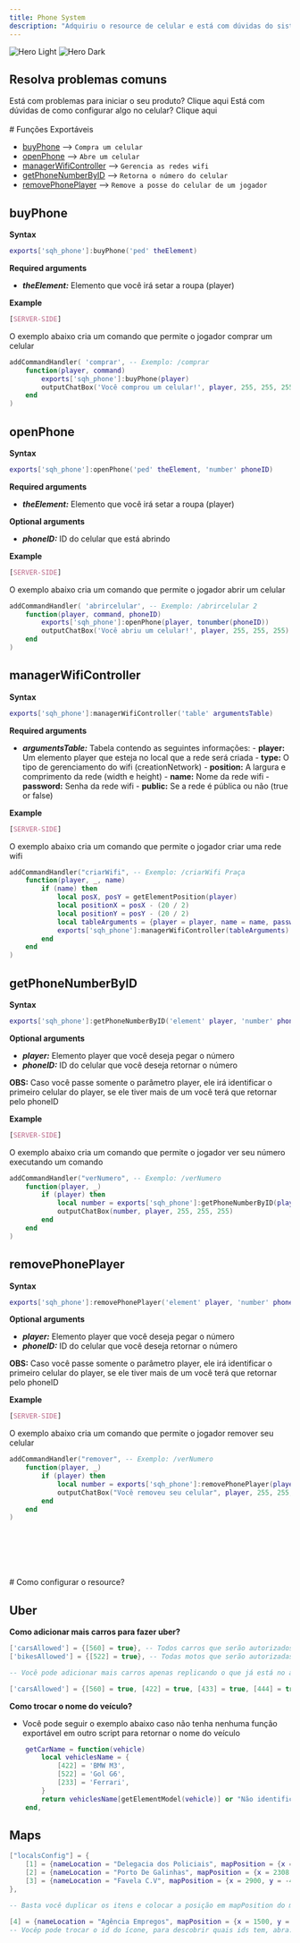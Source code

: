 ```yaml
---
title: Phone System
description: "Adquiriu o resource de celular e está com dúvidas do sistema? você está no lugar certo!"
---
```


<img
  className="block dark:hidden"
  src="/images/phone-system-banner.png"
  alt="Hero Light"
/>
<img
  className="hidden dark:block"
  src="/images/phone-system-banner.png"
  alt="Hero Dark"
/>

## Resolva problemas comuns

<CardGroup cols={2}>
  <Card
    title="Resource não inicia"
    icon="gear"
    href="/pt/start"
  >
   Está com problemas para iniciar o seu produto? Clique aqui
  </Card>
    <Card
    title="Configurar o resource"
    icon="gear"
    href="/pt/resources/phone-system#como-configurar-o-resource"
  >
   Está com dúvidas de como configurar algo no celular? Clique aqui
  </Card>
</CardGroup>


<br />
<br />
# Funções Exportáveis

- [buyPhone](#buyphone) --> `Compra um celular`
- [openPhone](#openphone) --> `Abre um celular`
- [managerWifiController](#managerwificontroller) --> `Gerencia as redes wifi`
- [getPhoneNumberByID](#getphonenumberbyid) --> `Retorna o número do celular`
- [removePhonePlayer](#removephoneplayer) --> `Remove a posse do celular de um jogador`






## buyPhone
**Syntax**
```lua
exports['sqh_phone']:buyPhone('ped' theElement)
```
**Required arguments**
-  _**theElement:**_ Elemento que você irá setar a roupa (player)


**Example**
```css
[SERVER-SIDE]
```
O exemplo abaixo cria um comando que permite o jogador comprar um celular
```lua
addCommandHandler( 'comprar', -- Exemplo: /comprar
    function(player, command)
        exports['sqh_phone']:buyPhone(player)
        outputChatBox('Você comprou um celular!', player, 255, 255, 255)
    end
)
```

## openPhone
**Syntax**
```lua
exports['sqh_phone']:openPhone('ped' theElement, 'number' phoneID)
```
**Required arguments**
-  _**theElement:**_ Elemento que você irá setar a roupa (player)

**Optional arguments**
-  _**phoneID:**_ ID do celular que está abrindo


**Example**
```css
[SERVER-SIDE]
```
O exemplo abaixo cria um comando que permite o jogador abrir um celular
```lua
addCommandHandler( 'abrircelular', -- Exemplo: /abrircelular 2
    function(player, command, phoneID)
        exports['sqh_phone']:openPhone(player, tonumber(phoneID))
        outputChatBox('Você abriu um celular!', player, 255, 255, 255)
    end
)
```

## managerWifiController
**Syntax**
```lua
exports['sqh_phone']:managerWifiController('table' argumentsTable)
```
**Required arguments**
-  _**argumentsTable:**_ Tabela contendo as seguintes informações:
        - **player:** Um elemento player que esteja no local que a rede será criada
        - **type:** O tipo de gerenciamento do wifi (creationNetwork)
        - **position:** A largura e comprimento da rede (width e height)
        - **name:** Nome da rede wifi
        - **password:** Senha da rede wifi
        - **public:** Se a rede é pública ou não (true or false)





**Example**
```css
[SERVER-SIDE]
```
O exemplo abaixo cria um comando que permite o jogador criar uma rede wifi
```lua
addCommandHandler("criarWifi", -- Exemplo: /criarWifi Praça
    function(player, _, name)
        if (name) then 
            local posX, posY = getElementPosition(player)
            local positionX = posX - (20 / 2)
            local positionY = posY - (20 / 2)
            local tableArguments = {player = player, name = name, password = password or '', public = false, position = {positionX = positionX, positionY = positionY, width = 20, height = 20}, type = 'creationNetwork'}
            exports['sqh_phone']:managerWifiController(tableArguments)
        end 
    end 
)
```

## getPhoneNumberByID
**Syntax**
```lua
exports['sqh_phone']:getPhoneNumberByID('element' player, 'number' phoneID)
```
**Optional arguments**
-  _**player:**_ Elemento player que você deseja pegar o número
-  _**phoneID:**_ ID do celular que você deseja retornar o número

**OBS:** Caso você passe somente o parâmetro player, ele irá identificar o primeiro celular do player, se ele tiver mais de um você terá que retornar pelo phoneID

**Example**
```css
[SERVER-SIDE]
```
O exemplo abaixo cria um comando que permite o jogador ver seu número executando um comando
```lua
addCommandHandler("verNumero", -- Exemplo: /verNumero
    function(player, _)
        if (player) then 
            local number = exports['sqh_phone']:getPhoneNumberByID(player)
            outputChatBox(number, player, 255, 255, 255)
        end 
    end 
)
```


## removePhonePlayer
**Syntax**
```lua
exports['sqh_phone']:removePhonePlayer('element' player, 'number' phoneID)
```
**Optional arguments**
-  _**player:**_ Elemento player que você deseja pegar o número
-  _**phoneID:**_ ID do celular que você deseja retornar o número

**OBS:** Caso você passe somente o parâmetro player, ele irá identificar o primeiro celular do player, se ele tiver mais de um você terá que retornar pelo phoneID

**Example**
```css
[SERVER-SIDE]
```
O exemplo abaixo cria um comando que permite o jogador remover seu celular
```lua
addCommandHandler("remover", -- Exemplo: /verNumero
    function(player, _)
        if (player) then 
            local number = exports['sqh_phone']:removePhonePlayer(player)
            outputChatBox("Você removeu seu celular", player, 255, 255, 255)
        end 
    end 
)
```

<br />
<br />
<br />
<br />
<br />
# Como configurar o resource? 

## Uber


**Como adicionar mais carros para fazer uber?**
```lua
['carsAllowed'] = {[560] = true}, -- Todos carros que serão autorizados para o uber carro
['bikesAllowed'] = {[522] = true}, -- Todas motos que serão autorizadas para o uber moto

-- Você pode adicionar mais carros apenas replicando o que já está no arquivo de configuração, como no exemplo abaixo:

['carsAllowed'] = {[560] = true, [422] = true, [433] = true, [444] = true},
```
**Como trocar o nome do veículo?**
- Você pode seguir o exemplo abaixo caso não tenha nenhuma função exportável em outro script para retornar o nome do veículo
```lua
    getCarName = function(vehicle)
        local vehiclesName = {
            [422] = 'BMW M3',
            [522] = 'Gol G6',
            [233] = 'Ferrari',
        }
        return vehiclesName[getElementModel(vehicle)] or "Não identificado"
    end,
```

## Maps

```lua
["localsConfig"] = {
    [1] = {nameLocation = "Delegacia dos Policiais", mapPosition = {x = 1392, y = 247}, position = {width = 22, height = 22}, typeIcon = "fixed", id = 38},
    [2] = {nameLocation = "Porto De Galinhas", mapPosition = {x = 2308, y = -849}, position = {width = 22, height = 22}, typeIcon = "fixed", id = 37},
    [3] = {nameLocation = "Favela C.V", mapPosition = {x = 2900, y = -400}, position = {width = 22, height = 22}, typeIcon = "fixed", id = 37},
},

-- Basta você duplicar os itens e colocar a posição em mapPosition do mapa, ex:

[4] = {nameLocation = "Agência Empregos", mapPosition = {x = 1500, y = -250}, position = {width = 22, height = 22}, typeIcon = "fixed", id = 37},
-- Vocêp pode trocar o id do ícone, para descobrir quais ids tem, abra: assets/images/apps/maps/blips/
```


